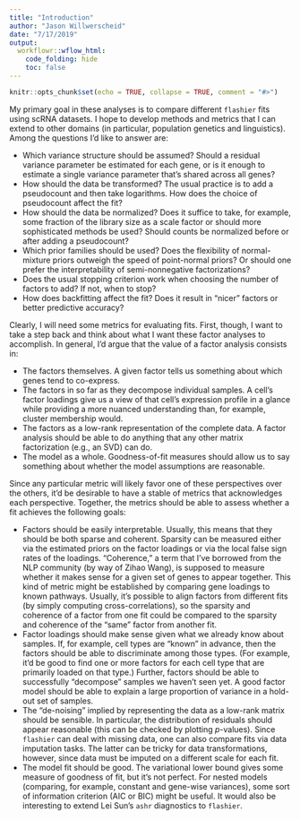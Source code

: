 ```yaml
---
title: "Introduction"
author: "Jason Willwerscheid"
date: "7/17/2019"
output:
  workflowr::wflow_html:
    code_folding: hide
    toc: false
---
```


```r
knitr::opts_chunk$set(echo = TRUE, collapse = TRUE, comment = "#>")
```

My primary goal in these analyses is to compare different `flashier` fits using scRNA datasets. I hope to develop methods and metrics that I can extend to other domains (in particular, population genetics and linguistics). Among the questions I'd like to answer are:

+ Which variance structure should be assumed? Should a residual variance parameter be estimated for each gene, or is it enough to estimate a single variance parameter that's shared across all genes?
+ How should the data be transformed? The usual practice is to add a pseudocount and then take logarithms. How does the choice of pseudocount affect the fit?
+ How should the data be normalized? Does it suffice to take, for example, some fraction of the library size as a scale factor or should more sophisticated methods be used? Should counts be normalized before or after adding a pseudocount?
+ Which prior families should be used? Does the flexibility of normal-mixture priors outweigh the speed of point-normal priors? Or should one prefer the interpretability of semi-nonnegative factorizations?
+ Does the usual stopping criterion work when choosing the number of factors to add? If not, when to stop?
+ How does backfitting affect the fit? Does it result in "nicer" factors or better predictive accuracy?

Clearly, I will need some metrics for evaluating fits. First, though, I want to take a step back and think about what I want these factor analyses to accomplish. In general, I'd argue that the value of a factor analysis consists in:

+ The factors themselves. A given factor tells us something about which genes tend to co-express.
+ The factors in so far as they decompose individual samples. A cell's factor loadings give us a view of that cell's expression profile in a glance while providing a more nuanced understanding than, for example, cluster membership would.
+ The factors as a low-rank representation of the complete data. A factor analysis should be able to do anything that any other matrix factorization (e.g., an SVD) can do.
+ The model as a whole. Goodness-of-fit measures should allow us to say something about whether the model assumptions are reasonable.

Since any particular metric will likely favor one of these perspectives over the others, it'd be desirable to have a stable of metrics that acknowledges each perspective. Together, the metrics should be able to assess whether a fit achieves the following goals:

+ Factors should be easily interpretable. Usually, this means that they should be both sparse and coherent. Sparsity can be measured either via the estimated priors on the factor loadings or via the local false sign rates of the loadings. "Coherence," a term that I've borrowed from the NLP community (by way of Zihao Wang), is supposed to measure whether it makes sense for a given set of genes to appear together. This kind of metric might be established by comparing gene loadings to known pathways. Usually, it's possible to align factors from different fits (by simply computing cross-correlations), so the sparsity and coherence of a factor from one fit could be compared to the sparsity and coherence of the "same" factor from another fit.
+ Factor loadings should make sense given what we already know about samples. If, for example, cell types are "known" in advance, then the factors should be able to discriminate among those types. (For example, it'd be good to find one or more factors for each cell type that are primarily loaded on that type.) Further, factors should be able to successfully "decompose" samples we haven't seen yet. A good factor model should be able to explain a large proportion of variance in a hold-out set of samples.
+ The "de-noising" implied by representing the data as a low-rank matrix should be sensible. In particular, the distribution of residuals should appear reasonable (this can be checked by plotting $p$-values). Since `flashier` can deal with missing data, one can also compare fits via data imputation tasks. The latter can be tricky for data transformations, however, since data must be imputed on a different scale for each fit.
+ The model fit should be good. The variational lower bound gives some measure of goodness of fit, but it's not perfect. For nested models (comparing, for example, constant and gene-wise variances), some sort of information criterion (AIC or BIC) might be useful. It would also be interesting to extend Lei Sun's `ashr` diagnostics to `flashier`.
